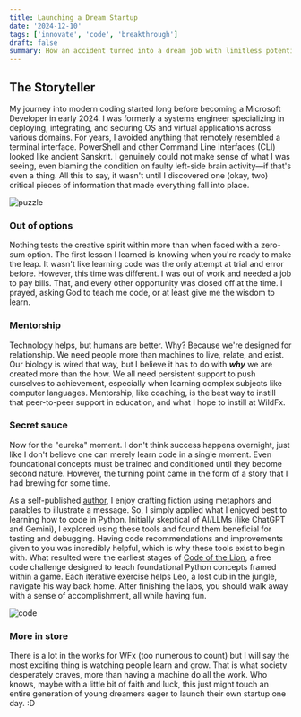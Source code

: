 ```yaml
---
title: Launching a Dream Startup
date: '2024-12-10'
tags: ['innovate', 'code', 'breakthrough']
draft: false
summary: How an accident turned into a dream job with limitless potential. 
---
```


## The Storyteller

My journey into modern coding started long before becoming a Microsoft Developer in early 2024. I was formerly a systems engineer specializing in deploying, integrating, and securing OS and virtual applications across various domains. For years, I avoided anything that remotely resembled a terminal interface. PowerShell and other Command Line Interfaces (CLI) looked like ancient Sanskrit. I genuinely could not make sense of what I was seeing, even blaming the condition on faulty left-side brain activity—if that's even a thing. All this to say, it wasn't until I discovered one (okay, two) critical pieces of information that made everything fall into place.

![puzzle](/static/images/puzzle.png)

### Out of options

Nothing tests the creative spirit within more than when faced with a zero-sum option. The first lesson I learned is knowing when you're ready to make the leap. It wasn't like learning code was the only attempt at trial and error before. However, this time was different. I was out of work and needed a job to pay bills. That, and every other opportunity was closed off at the time. I prayed, asking God to teach me code, or at least give me the wisdom to learn.

### Mentorship

Technology helps, but humans are better. Why? Because we're designed for relationship. We need people more than machines to live, relate, and exist. Our biology is wired that way, but I believe it has to do with <b><i>why</i></b> we are created more than the how. We all need persistent support to push ourselves to achievement, especially when learning complex subjects like computer languages. Mentorship, like coaching, is the best way to instill that peer-to-peer support in education, and what I hope to instill at WildFx.

### Secret sauce

Now for the "eureka" moment. I don't think success happens overnight, just like I don't believe one can merely learn code in a single moment. Even foundational concepts must be trained and conditioned until they become second nature. However, the turning point came in the form of a story that I had brewing for some time.

As a self-published <a href="https://prodigalhouse.net/" target="_blank">author</a>, I enjoy crafting fiction using metaphors and parables to illustrate a message. So, I simply applied what I enjoyed best to learning how to code in Python. Initially skeptical of AI/LLMs (like ChatGPT and Gemini), I explored using these tools and found them beneficial for testing and debugging. Having code recommendations and improvements given to you was incredibly helpful, which is why these tools exist to begin with. What resulted were the earliest stages of <a href="/blog/code-of-the-lion" target="_blank">Code of the Lion</a>, a free code challenge designed to teach foundational Python concepts framed within a game. Each iterative exercise helps Leo, a lost cub in the jungle, navigate his way back home. After finishing the labs, you should walk away with a sense of accomplishment, all while having fun.

![code](/static/images/coding2.png)

### More in store

There is a lot in the works for WFx (too numerous to count) but I will say the most exciting thing is watching people learn and grow. That is what society desperately craves, more than having a machine do all the work. Who knows, maybe with a little bit of faith and luck, this just might touch an entire generation of young dreamers eager to launch their own startup one day. :D

